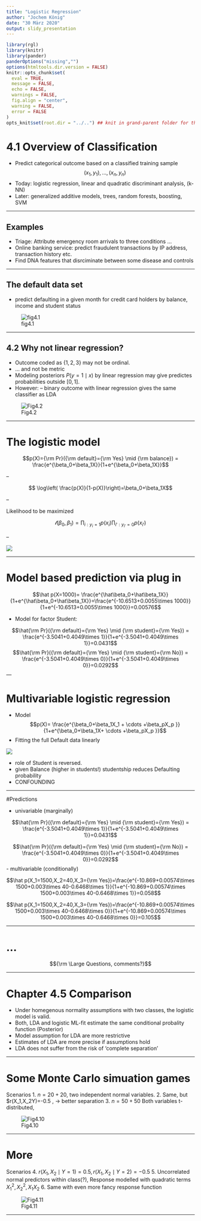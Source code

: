 ```yaml
---
title: "Logistic Regression"
author: "Jochem König"
date: "30 März 2020"
output: slidy_presentation
---
```

<!-- --- -->
<!-- title: "Chapter 4" -->
<!-- subtitle: " Regression" -->
<!-- author: "Jochem Konig (koenigjo@uni-mainz.de)</br>" -->
<!-- date: "2020/03/30</br> -->
<!--   IMBEI - University Medical Center Mainz" -->
<!-- output: -->
<!--   xaringan::moon_reader: -->
<!--     css: ["default", "default-fonts","css/FMstyles.css","css/animate.css"] -->
<!--     lib_dir: libs -->
<!--     nature: -->
<!--       highlightStyle: github -->
<!--       highlightLines: true -->
<!--       countIncrementalSlides: false -->
<!--       titleSlideClass: [center, middle] -->
<!-- --- -->
```r
library(rgl)
library(knitr)
library(pander)
panderOptions("missing","")
options(htmltools.dir.version = FALSE)
knitr::opts_chunk$set(
  eval = TRUE,
  message = FALSE,
  echo = FALSE,
  warnings = FALSE,
  fig.align = "center",
  warning = FALSE,
  error = FALSE
)
opts_knit$set(root.dir = "../..") ## knit in grand-parent folder for the sake of easy (and consistent!) data access
```

# 4.1 Overview of Classification

- Predict categorical outcome based on a classified training sample 
$$(x_1,y_1),\ldots,(x_n,y_n)$$
- Today: logistic regression, linear and quadratic discriminant analysis, (k-NN)
- Later: generalized additive models, trees, random forests, boosting, SVM

---

## Examples

- Triage: Attribute emergency room arrivals to three conditions ...
- Online banking service: predict fraudulent transactions by IP address, transaction history etc.
- Find DNA features that disrciminate between some disease and controls

---

## The default data set
- predict defaulting in a given month for credit card holders by balance, income and student status
<!-- `![alt_text](link_to_image)` -->

![fig4.1](images/fig4.1.png)

---

## 4.2 Why not linear regression?


- Outcome coded as $\{1,2,3\}$ may not be ordinal.
- ... and not be metric
- Modeling posteriors $P(y=1\mid x)$ by linear regression may give predictes probabilities outside $[0,1].$ 
- However:
-- binary outcome with linear regression gives the same classifier as LDA

![Fig4.2](images/fig4.2.png)

---

# The logistic model

$$p(X)={\rm Pr}({\rm default}={\rm Yes} \mid {\rm balance}) = \frac{e^{\beta_0+\beta_1X}}{1+e^{\beta_0+\beta_1X}}$$

--

$$ \log\left( \frac{p(X)}{1-p(X)}\right)=\beta_0+\beta_1X$$

--

Likelihood to be maximized

$${\mathcal l}(\beta_0,\beta_1)=\prod_{i:y_i=1}p(x_i)\prod_{i\prime:y_{i\prime}=0}p(x_{i\prime})$$

--

![](images/tab4.1.png)

---

# Model based prediction via plug in

$$\hat p(X=1000)= \frac{e^{\hat\beta_0+\hat\beta_1X}}{1+e^{\hat\beta_0+\hat\beta_1X}}=\frac{e^{-10.6513+0.0055\times 1000}}{1+e^{-10.6513+0.0055\times 1000}}=0.00576$$

- Model for factor Student:

$$\hat{\rm Pr}({\rm default}={\rm Yes} \mid {\rm student}={\rm Yes}) = \frac{e^{-3.5041+0.4049\times 1}}{1+e^{-3.5041+0.4049\times 1}}=0.0431$$
$$\hat{\rm Pr}({\rm default}={\rm Yes} \mid {\rm student}={\rm No}) = \frac{e^{-3.5041+0.4049\times 0}}{1+e^{-3.5041+0.4049\times 0}}=0.0292$$
---

# Multivariable logistic regression

- Model
$$p(X)= \frac{e^{\beta_0+\beta_1X_1 + \cdots +\beta_pX_p }}{1+e^{\beta_0+\beta_1X+ \cdots +\beta_pX_p }}$$
- Fitting the full Default data linearly

![](images/tab4.3.png)

- role of Student is reversed.
- given Balance (higher in students!) studentship reduces Defaulting probability
- CONFOUNDING

---

#Predictions

- univariable (marginally)

$$\hat{\rm Pr}({\rm default}={\rm Yes} \mid {\rm student}={\rm Yes}) = \frac{e^{-3.5041+0.4049\times 1}}{1+e^{-3.5041+0.4049\times 1}}=0.0431$$

$$\hat{\rm Pr}({\rm default}={\rm Yes} \mid {\rm student}={\rm No}) = \frac{e^{-3.5041+0.4049\times 0}}{1+e^{-3.5041+0.4049\times 0}}=0.0292$$
- multivariable (conditionally)

$$\hat p(X_1=1500,X_2=40,X_3={\rm Yes})=\frac{e^{-10.869+0.00574\times 1500+0.003\times 40-0.6468\times 1}}{1+e^{-10.869+0.00574\times 1500+0.003\times 40-0.6468\times 1}}=0.058$$

$$\hat p(X_1=1500,X_2=40,X_3={\rm Yes})=\frac{e^{-10.869+0.00574\times 1500+0.003\times 40-0.6468\times 0}}{1+e^{-10.869+0.00574\times 1500+0.003\times 40-0.6468\times 0}}=0.105$$


---

# ... 

$${\rm \Large Questions, comments?}$$

---

# Chapter 4.5 Comparison

- Under homegenous normality assumptions with two classes, the logistic model is valid.
- Both, LDA and logistic ML-fit estimate the same conditional probality function (Posterior)
- Model assumption for LDA are more restrictive
- Estimates of LDA are more precise if assumptions hold
- LDA does not suffer from the risk of 'complete separation'

---

# Some Monte Carlo simuation games
Scenarios 
1. $n=20+20$, two independent normal variables.
2. Same, but $r(X_1,X_2\mid Y)=-0.5 , -> better separation
3. $n=50+50$ Both variables t-distributed, 

![Fig4.10](images/fig4.10.png)

---

# More

Scenarios 
4. $r(X_1,X_2\mid Y=1)=0.5, r(X_1,X_2\mid Y=2)=-0.5$
5. Uncorrelated normal predictors within class(?), Response modelled with quadratic terms $X_1^2 ,X_2^2, X_1X_2$
6. Same with even more fancy response function 

![Fig4.11](images/fig4.11.png)


---